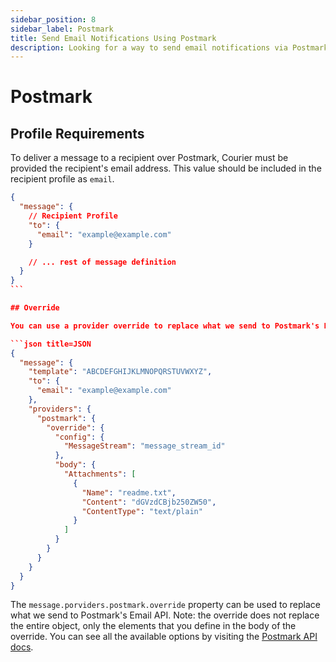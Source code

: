 ```yaml
---
sidebar_position: 8
sidebar_label: Postmark
title: Send Email Notifications Using Postmark
description: Looking for a way to send email notifications via Postmark? This step-by-step tutorial will show you how to integrate Postmark's API the easy way.
---
```


# Postmark

## Profile Requirements

To deliver a message to a recipient over Postmark, Courier must be provided the recipient's email address. This value should be included in the recipient profile as `email`.

````json title=JSON
{
  "message": {
    // Recipient Profile
    "to": {
      "email": "example@example.com"
    }

    // ... rest of message definition
  }
}
```

## Override

You can use a provider override to replace what we send to Postmark's Email API. For example, you can add [MessageStream](https://postmarkapp.com/support/article/1207-how-to-create-and-send-through-message-streams) and an attachment to your request:

```json title=JSON
{
  "message": {
    "template": "ABCDEFGHIJKLMNOPQRSTUVWXYZ",
    "to": {
      "email": "example@example.com"
    },
    "providers": {
      "postmark": {
        "override": {
          "config": {
            "MessageStream": "message_stream_id"
          },
          "body": {
            "Attachments": [
              {
                "Name": "readme.txt",
                "Content": "dGVzdCBjb250ZW50",
                "ContentType": "text/plain"
              }
            ]
          }
        }
      }
    }
  }
}
````

The `message.porviders.postmark.override` property can be used to replace what we send to Postmark's Email API. Note: the override does not replace the entire object, only the elements that you define in the body of the override. You can see all the available options by visiting the [Postmark API docs](https://postmarkapp.com/developer/api/email-api).
